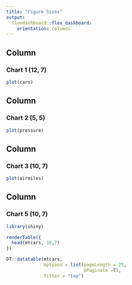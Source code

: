 ```yaml
---
title: "Figure Sizes"
output: 
  flexdashboard::flex_dashboard:
    orientation: columns
---
```


Column
-----------------------------------------------------------------------

### Chart 1 (12, 7)

```r
plot(cars)
```

Column
-----------------------------------------------------------------------

### Chart 2 (5, 5)

```r
plot(pressure)
```

Column
-----------------------------------------------------------------------

### Chart 3 (10, 7)

```r
plot(airmiles)
```

Column
-----------------------------------------------------------------------

### Chart 5 (10, 7)

```r
library(shiny)

renderTable({
  head(mtcars, 10,7)
})
```

```r
DT::datatable(mtcars,
              options = list(pageLength = 25,
                             bPaginate =T),
              filter = "top")
```
